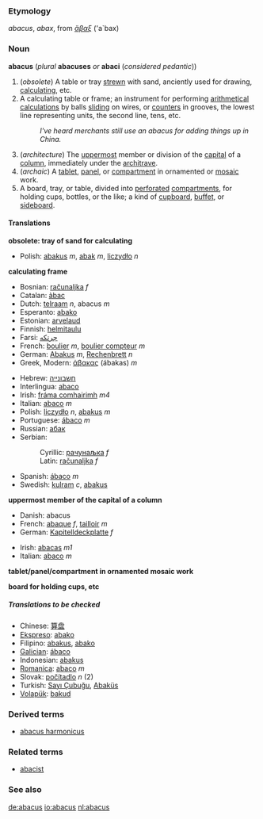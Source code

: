 {{webster}}
{{rfc}}
===Etymology===
{{L.}} ''abacus'', ''abax'', from {{Gr.}} ''[[ἄβαξ]]''<!--provide the ancient Greek here--> ('a`bax)

===Noun===
'''abacus''' (''plural'' '''abacuses''' ''or'' '''abaci''' (''considered pedantic''))

#<!--DefA-->(''obsolete'') A table or tray [[strewn]] with sand, anciently used for drawing, [[calculating]], etc. 
#<!--DefB-->A calculating table or frame; an instrument for performing [[arithmetical]] [[calculations]] by balls [[sliding]] on wires, or [[counters]] in grooves, the lowest line representing units, the second line, tens, etc.
#:''I've heard merchants still use an abacus for adding things up in China.''
#<!--DefC-->(''architecture'') The [[uppermost]] member or division of the [[capital]] of a [[column]], immediately under the [[architrave]]. 
#<!--DefD-->(''archaic'') A [[tablet]], [[panel]], or [[compartment]] in ornamented or [[mosaic]] work.
#<!--DefE-->A board, tray, or table, divided into [[perforated]] [[compartments]], for holding cups, bottles, or the like; a kind of [[cupboard]], [[buffet]], or [[sideboard]].

====Translations====

<!--DefA-->'''obsolete: tray of sand for calculating'''
{{top}}
{{mid}}
*Polish: [[abakus]] ''m'', [[abak]] ''m'', [[liczydło]] ''n''
{{bottom}}

<!--DefB-->'''calculating frame'''
{{top}}
*Bosnian: [[računaljka]] ''f''
*Catalan: [[àbac]]
*Dutch: [[telraam]] ''n'', abacus ''m''
*Esperanto: [[abako]]
*Estonian: [[arvelaud]]
*Finnish: [[helmitaulu]]
*Farsi: [[چرتکه]]
*French: [[boulier]] ''m'', [[boulier compteur]] ''m''
*German: [[Abakus]] ''m'', [[Rechenbrett]] ''n''
*Greek, Modern: [[άβακας]] (ábakas) ''m''
{{mid}}
*Hebrew: [[חשבונייה]]
*Interlingua: [[abaco#Interlingua|abaco]]
*Irish: [[fráma comhairimh]] ''m4''
*Italian: [[abaco#Italian|abaco]] ''m''
*Polish: [[liczydło]] ''n'', [[abakus#Polish|abakus]] ''m''
*Portuguese: [[ábaco#Portuguese|ábaco]] ''m''
*Russian: [[абак]]
*Serbian:
*:Cyrillic: [[рачунаљка]] ''f''
*:Latin: [[računaljka]] ''f''
*Spanish: [[ábaco#Spanish|ábaco]] ''m''
*Swedish: [[kulram]] ''c'', [[abakus#Swedish|abakus]]
{{bottom}}

<!--DefC-->'''uppermost member of the capital of a column'''
{{top}}
*Danish: abacus
*French: [[abaque]] ''f'', [[tailloir]] ''m''
*German: [[Kapitelldeckplatte]] ''f''
{{mid}}
*Irish: [[abacas]] ''m1''
*Italian: [[abaco#Italian|abaco]] ''m''
{{bottom}}

<!--DefD-->'''tablet/panel/compartment in ornamented mosaic work'''
{{top}}
{{mid}}
{{bottom}}

<!--DefE-->'''board for holding cups, etc'''
{{top}}
{{mid}}
{{bottom}}

=====Translations to be checked=====
<!--Remove this section once all of the translations below have been moved into the tables above.-->
{{checktrans}}
*Chinese: [[算盘]]
*[[Ekspreso]]: [[abako]]
*Filipino: [[abakus]], [[abako]]
*[[Galician]]: [[ábaco]]
*Indonesian: [[abakus]]
*[[Romanica]]: [[abaco]] ''m''
*Slovak: [[počítadlo]] ''n'' (2)
*Turkish: [[Sayı Çubuğu]], [[Abaküs]]<!--really capitalised in Turkish?-->
*[[Volapük]]: [[bakud]]

===Derived terms===
*[[abacus harmonicus]]

=== Related terms ===
*[[abacist]]

=== See also ===
{{Wikisource1911Enc|Abacus}}

[[de:abacus]]
[[io:abacus]]
[[nl:abacus]]